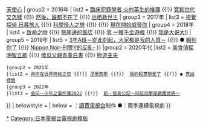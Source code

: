 {{Navbox
|name       = 日本電視台週日連續劇
|state      = collapsed
|titlestyle = {{jptvclr|ntv}}
|title      = [[日本電視網協議會|日本電視聯播網（NNS）]]放送，[[日本電視台]]和[[讀賣電視台]]制作[[日本電視台週日連續劇|週日連續劇]]（每周日22:30播出）
|image      = 
|bodystyle  = 
|groupstyle = width:105px;{{jptvclr|ntv}}
|liststyle  = text-align:left; 
|group1 = 2010年代
|list1  = {{Navbox subgroup
| groupstyle = {{jptvclr||ntv}}
| liststyle  = 
| group1 = 2015年
| list1  = [[Wild Heroes|WILD HEROES]] {{!}} [[死亡筆記 (電視劇)|死亡筆記]] {{!}} [[天使心 (北條司)|天使心]]
| group2 = 2016年
| list2 = [[作家有栖系列|臨床犯罪學者 火村英生的推理]] {{!}} [[寬鬆世代又怎樣]] {{!}} [[然後，誰都不在了]] {{!}} [[出租救世主]]
| group3 = 2017年
| list3 = [[偵探·日暮旅人|視覺探偵 日暮旅人]] {{!}} [[科學怪人之戀]] {{!}} {{link-ja|即使愛，也有秘密|愛してたって、秘密はある。}} {{!}} [[現在開始威脅你]]
| group4 = 2018年
| list4 = [[致命之吻]] {{!}} [[懸崖邊的飯店]] {{!}} [[零 一獲千金遊戲]] {{!}} [[我是大哥大!!]]
| group5 = 2019年
| list5 = [[3年A班－從此刻起，大家都是我的人質－]] {{!}} ● [[輪到你了]] {{!}} [[Nippon Noir-刑警Y的反亂-]]
}}
|group2 = 2020年代
|list2 ={{Navbox subgroup
| groupstyle = {{jptvclr||ntv}}
| liststyle  = 
 |group1 = 2020年
 |list1 = {{color|#fabe00|■}} [[在非黑非白的世界，熊貓笑了。|在不白不黑的世界裡，熊貓笑了]] {{!}} [[美食偵探 明智五郎]] {{!}} [[寵女青春白皮書|傻瓜父親青春白書]] {{!}} {{color|#fabe00|■}} [[極道主夫]]
 |group2 = 2021年
 |list2 = [[與你在世界終結之日]] {{!}} [[涅墨西斯 (電視劇)|涅墨西斯]] {{!}} {{color|#fabe00|■}} [[我的殺意戀愛了]] {{!}} ● [[真凶標籤]]
 |group3 = 2022年
 |list3 = [[金田一少年之事件簿_(電視劇)|金田一少年之事件簿2022]] {{!}} {{color|#fabe00|■}} [[新·信長公記～信長君與我～|新・信長公記～同班同學是戰國武將～]]
}}
| belowstyle = {{jptvclr|ntv}}
| below      = {{color|#fabe00|■}}：[[讀賣電視台]]制作 ●：兩季連續電視劇
}}
<noinclude>
[[Category:日本電視台週日晚間十點半連續劇|*]]
[[Category:日本電視台電視劇模板]]
</noinclude>